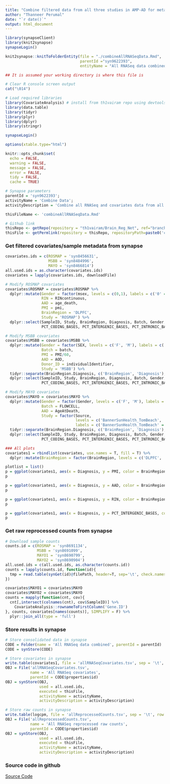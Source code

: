 ```yaml
---
title: "Combine filtered data from all three studies in AMP-AD for metanalysis"
author: "Thanneer Perumal"
date: "`r date()`"
output: html_document
---
```

```r
library(synapseClient)
library(knit2synapse)
synapseLogin()

knit2synapse::knitToFolderEntity(file = "./combineAllRNASeqData.Rmd", 
                                 parentId ="syn9622393",
                                 entityName = "All RNASeq data combined")
```

```r
## It is assumed your working directory is where this file is

# Clear R console screen output
cat("\014")  

# Load required libraries
library(CovariateAnalysis) # install from th1vairam repo using devtools::install_github('th1vairam/CovariateAnalysis@devtools')
library(data.table)
library(tidyr)
library(plyr)
library(dplyr)
library(stringr)

synapseLogin()

options(xtable.type="html")

knitr::opts_chunk$set(
  echo = FALSE,
  warning = FALSE,
  message = FALSE,
  error = FALSE,
  tidy = FALSE,
  cache = TRUE)
```

```r
# Synapse parameters
parentId = 'syn9622393';
activityName = 'Combine Data';
activityDescription = 'Combine all RNASeq and covariates data from all three brain banks';

thisFileName <- 'combineAllRNASeqData.Rmd'

# Github link
thisRepo <- getRepo(repository = "th1vairam/Brain_Reg_Net", ref="branch", refName='metaAnal')
thisFile <- getPermlink(repository = thisRepo, repositoryPath=paste0('code/Rmd/',thisFileName))
```

### Get filtered covariates/sample metadata from synapse
```r
covariates.ids = c(ROSMAP = 'syn8456631',
                   MSBB = 'syn8484996',
                   MAYO = 'syn8466814')
all.used.ids = as.character(covariates.ids)
covariates = lapply(covariates.ids, downloadFile)

# Modify ROSMAP covariates
covariates$ROSMAP = covariates$ROSMAP %>%
  dplyr::mutate(Gender = factor(msex, levels = c(0,1), labels = c('0' = 'FEMALE', '1' = 'MALE')),
                RIN = RINcontinuous,
                AAD = age_death,
                PMI = pmi,
                BrainRegion = 'DLPFC',
                Study = 'ROSMAP') %>%
  dplyr::select(SampleID, Study, BrainRegion, Diagnosis, Batch, Gender, RIN, AAD, PMI, PCT_PF_READS_ALIGNED,
                PCT_CODING_BASES, PCT_INTERGENIC_BASES, PCT_INTRONIC_BASES, PCT_RIBOSOMAL_BASES) 

# Modify MSBB covariates
covariates$MSBB = covariates$MSBB %>%
  dplyr::mutate(Gender = factor(SEX, levels = c('F', 'M'), labels = c('F' = 'FEMALE', 'M' = 'MALE')),
                Batch = batch,
                PMI = PMI/60,
                AAD = AOD,
                Donor_ID = individualIdentifier,
                Study = 'MSBB') %>%
  tidyr::separate(BrainRegion.Diagnosis, c('BrainRegion', 'Diagnosis'), sep = '\\.') %>%
  dplyr::select(SampleID, Study, BrainRegion, Diagnosis, Batch, Gender, RIN, AAD, PMI, PCT_PF_READS_ALIGNED,
                PCT_CODING_BASES, PCT_INTERGENIC_BASES, PCT_INTRONIC_BASES, PCT_RIBOSOMAL_BASES) 

# Modify MAYO covariates
covariates$MAYO = covariates$MAYO %>%
  dplyr::mutate(Gender = factor(Gender, levels = c('F', 'M'), labels = c('F' = 'FEMALE', 'M' = 'MALE')),
                Batch = FLOWCELL,
                AAD = AgeAtDeath,
                Study = factor(Source, 
                               levels = c('BannerSunHealth_TomBeach', 'MayoBrainBank_Dickson'),
                               labels = c('BannerSunHealth_TomBeach' = 'BANNER', 'MAYO'))) %>%
  tidyr::separate(BrainRegion.Diagnosis, c('BrainRegion', 'Diagnosis'), sep = '\\.') %>%
  dplyr::select(SampleID, Study, BrainRegion, Diagnosis, Batch, Gender, RIN, AAD, PMI, PCT_PF_READS_ALIGNED,
                PCT_CODING_BASES, PCT_INTERGENIC_BASES, PCT_INTRONIC_BASES, PCT_RIBOSOMAL_BASES) 

### All plots
covariates1 = rbindlist(covariates, use.names = T, fill = T) %>%
  dplyr::mutate(BrainRegion = factor(BrainRegion, levels = c('DLPFC', 'IFG', 'STG', 'FP', 'PHG', 'CER', 'TCX')))

plotlist = list()
p = ggplot(covariates1, aes(x = Diagnosis, y = PMI, color = BrainRegion)) + geom_boxplot()
p

p = ggplot(covariates1, aes(x = Diagnosis, y = AAD, color = BrainRegion)) + geom_boxplot()
p

p = ggplot(covariates1, aes(x = Diagnosis, y = RIN, color = BrainRegion)) + geom_boxplot()
p

p = ggplot(covariates1, aes(x = Diagnosis, y = PCT_INTERGENIC_BASES, color = BrainRegion)) + geom_boxplot()
p
```

### Get raw reprocessed counts from synapse
```r
# Download sample counts
counts.id = c(ROSMAP = 'syn8691134',
              MSBB = 'syn8691099',
              MAYO1 = 'syn8690799', 
              MAYO2 = 'syn8690904')
all.used.ids = c(all.used.ids, as.character(counts.id))
counts = lapply(counts.id, function(id){
  tmp = read.table(synGet(id)@filePath, header=T, sep='\t', check.names = F, row.names = 1)
})

covariates$MAYO1 = covariates$MAYO
covariates$MAYO2 = covariates$MAYO
counts = mapply(function(cnt, cov){
  cnt[,intersect(colnames(cnt), cov$SampleID)] %>%
    CovariateAnalysis::rownameToFirstColumn('Gene.ID')
}, counts, covariates[names(counts)], SIMPLIFY = F) %>%
  plyr::join_all(type = 'full')
```

### Store results in synapse
```r
# Store consolidated data in synapse
CODE = Folder(name = 'All RNASeq data combined', parentId = parentId)
CODE = synStore(CODE)

# Store covariates in synapse
write.table(covariates1, file = 'allRNASeqCovariates.tsv', sep = '\t', row.names=F, quote=F)
OBJ = File('allRNASeqCovariates.tsv', 
           name = 'All RNASeq covariates', 
           parentId = CODE$properties$id)
OBJ = synStore(OBJ,
               used = all.used.ids,
               executed = thisFile,
               activityName = activityName,
               activityDescription = activityDescription)

# Store raw counts in synapse
write.table(logcpm, file = 'allReprocessedCounts.tsv', sep = '\t', row.names=F, quote=F)
OBJ = File('allReprocessedCounts.tsv', 
           name = 'All RNASeq reprocessed raw counts', 
           parentId = CODE$properties$id)
OBJ = synStore(OBJ,
               used = all.used.ids,
               executed = thisFile,
               activityName = activityName,
               activityDescription = activityDescription)
```
### Source code in github
[Source Code](`r thisFile`)